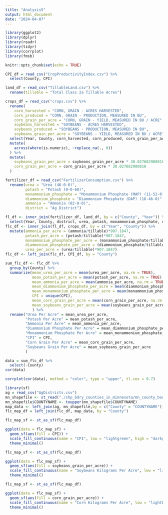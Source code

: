 ```yaml
---
title: "Analysis5"
output: html_document
date: "2024-04-07"
---
```


```r
library(ggplot2)
library(dplyr)
library(readr)
library(tidyr)
library(corrplot)
library(fmsb)
```

```r
knitr::opts_chunk$set(echo = TRUE)
```

```r
CPI_df = read_csv("CropProductivityIndex.csv") %>%
  select(County, CPI)
```

```r
land_df = read_csv("TillableLand.csv") %>%
  rename(tillable = "Total Class 2a Tillable Acres")

crops_df = read_csv("crops.csv") %>%
  rename(
    corn_harvested = "CORN, GRAIN - ACRES HARVESTED",
    corn_produced = "CORN, GRAIN - PRODUCTION, MEASURED IN BU",
    corn_grain_per_acre = "CORN, GRAIN - YIELD, MEASURED IN BU / ACRE",
    soybeans_harvested = "SOYBEANS - ACRES HARVESTED", 
    soybeans_produced = "SOYBEANS - PRODUCTION, MEASURED IN BU",
    soybeans_grain_per_acre = "SOYBEANS - YIELD, MEASURED IN BU / ACRE") %>%
  select(Year, County, corn_harvested, corn_produced, corn_grain_per_acre, soybeans_harvested, soybeans_produced, soybeans_grain_per_acre) %>%
  mutate(
    across(where(is.numeric), ~replace_na(., 0))
  ) %>%
  mutate(
    soybeans_grain_per_acre = soybeans_grain_per_acre * 30.027682980816,
    corn_grain_per_acre = corn_grain_per_acre * 30.027682980816
  )

fertilizer_df = read_csv("FertilizerConsumption.csv") %>%
  rename(urea = "Urea (46-0-0)",
         potash = "Potash (0-0-60)",
         monammonium_phosphate = "Monammonium Phosphate (MAP) (11-52-0)",
         diammonium_phosphate = "Diammonium Phosphate (DAP) (18-46-0)",
         ammonia = "Ammonia (82-0-0)",
         district = "Ag District")
```

```r
fl_df <- inner_join(fertilizer_df, land_df, by = c("County", "Year")) %>%
  select(Year, County, district, urea, potash, monammonium_phosphate, diammonium_phosphate, ammonia, tillable)
flc_df <- inner_join(fl_df, crops_df, by = c("Year", "County")) %>%
  mutate(ammonia_per_acre = (ammonia/tillable)*907.1847,
         potash_per_acre = (potash/tillable)*907.1847,
         monammonium_phosphate_per_acre = (monammonium_phosphate/tillable)*907.1847,
         diammonium_phosphate_per_acre = (diammonium_phosphate/tillable)*907.1847,
         urea_per_acre = (urea/tillable)*907.1847)
flc_df <- left_join(flc_df, CPI_df, by = "County")
```

```r
sum_flc_df <- flc_df %>%
  group_by(County) %>%
  summarize(mean_urea_per_acre = mean(urea_per_acre, na.rm = TRUE),
            mean_potash_per_acre = mean(potash_per_acre, na.rm = TRUE),
            mean_ammonia_per_acre = mean(ammonia_per_acre, na.rm = TRUE),
            mean_diammonium_phosphate_per_acre = mean(diammonium_phosphate_per_acre, na.rm = TRUE),
            mean_monammonium_phosphate_per_acre = mean(monammonium_phosphate_per_acre, na.rm = TRUE),
            CPI = unique(CPI),
            mean_corn_grain_per_acre = mean(corn_grain_per_acre, na.rm = TRUE),
            mean_soybeans_grain_per_acre = mean(soybeans_grain_per_acre, na.rm = TRUE)
            ) %>%
  rename("Urea Per Acre" = mean_urea_per_acre,
         "Potash Per Acre" = mean_potash_per_acre,
         "Ammonia Per Acre" = mean_ammonia_per_acre,
         "Diammonium Phosphate Per Acre" = mean_diammonium_phosphate_per_acre,
         "Monammonium Phosphate Per Acre" = mean_monammonium_phosphate_per_acre,
         "CPI" = CPI,
         "Corn Grain Per Acre" = mean_corn_grain_per_acre,
         "Soybeans Grain Per Acre" = mean_soybeans_grain_per_acre
         )
```

```r
data = sum_flc_df %>%
  select(-County)
cor(data)

corrplot(cor(data), method = "color", type = "upper", tl.cex = 0.7)
```

```r
library(sf)
ag = read_csv("AgDistricts.csv")
mn_shapefile <- st_read("./shp_bdry_counties_in_minnesota/mn_county_boundaries_multipart.shp")
mn_shapefile$COUNTYNAME <- toupper(mn_shapefile$COUNTYNAME)
map_data <- left_join(ag, mn_shapefile,by = c("County" = "COUNTYNAME"))
flc_map_df = left_join(flc_df, map_data, by = "County")
```

```r
flc_map_sf <- st_as_sf(flc_map_df)

ggplot(data = flc_map_sf) +
  geom_sf(aes(fill = CPI)) +
  scale_fill_continuous(name = "CPI", low = "lightgreen", high = "darkgreen") +
  theme_minimal()
```

```r
flc_map_sf <- st_as_sf(flc_map_df)

ggplot(data = flc_map_sf) +
  geom_sf(aes(fill = soybeans_grain_per_acre)) +
  scale_fill_continuous(name = "Soybeans Kilograms Per Acre", low = "lightpink", high = "darkred") +
  theme_minimal()
```

```r
flc_map_sf <- st_as_sf(flc_map_df)

ggplot(data = flc_map_sf) +
  geom_sf(aes(fill = corn_grain_per_acre)) +
  scale_fill_continuous(name = "Corn Kilograms Per Acre", low = "lightblue", high = "darkblue") +
  theme_minimal()
```
